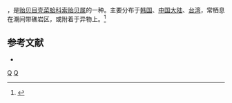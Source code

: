 {{noteTA
|T=zh-cn:曲线索贻贝; zh-tw:似雲雀殼菜蛤;
|1=zh-cn:曲线索贻贝; zh-tw:似雲雀殼菜蛤;
}}
{{Speciesbox
| taxon = Hormomya mutabilis
| binomial_authority = (Gould, 1861)
}}
{{地区用词4|start=学名：''{{lang|la|Hormomya mutabilis}}''|cn=曲线索贻贝|tw=似雲雀殼菜蛤|as=称}}，是[[贻贝目|贻贝目]][[壳菜蛤科|壳菜蛤科]][[索贻贝属|索贻贝属]]的一种。主要分布于[[韩国|韩国]]、[[中国大陆|中国大陆]]、[[台湾|台湾]]，常栖息在潮间带礁岩区，或附着于异物上。<ref>{{cite web|url=http://shell.sinica.edu.tw/chinese/shellbase_detail.php?science_no=2228|title=国际贝库：曲线索贻贝|publisher=台湾贝类资料库|accessdate=2009-08-11|archive-date=2016-03-04|archive-url=https://web.archive.org/web/20160304105311/http://shell.sinica.edu.tw/chinese/shellbase_detail.php?science_no=2228|dead-url=no}}</ref>

== 参考文献 ==
{{reflist}}
* {{TaiBNET| zh=似雲雀殼菜蛤 | id=313410 | binomial=Hormomya mutabilis | authority=Gould, 1861 | var= | accessdate=2013-01-24}}
{{Taxonbar|from=Q11090767}}

[[Category:索贻贝属|Q]]
[[Category:1861年描述的动物|Q]]